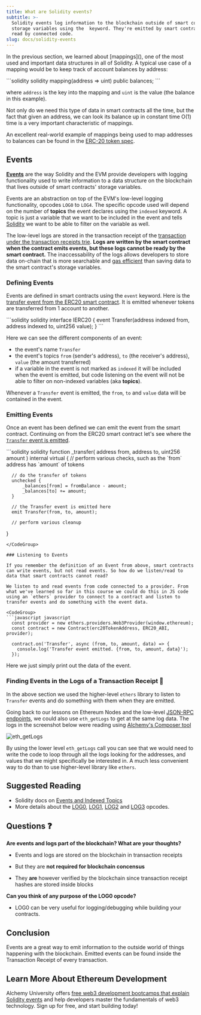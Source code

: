 ```yaml
---
title: What are Solidity events?
subtitle: >-
  Solidity events log information to the blockchain outside of smart contracts'
  storage variables using the  keyword. They're emitted by smart contracts and
  read by connected code.
slug: docs/solidity-events
---
```



<Accordion title = "Previous Section Recap">

In the previous section, we learned about \[mappings]\(), one of the most used and important data structures in all of Solidity. A typical use case of a mapping would be to keep track of account balances by address:

<CodeGroup>
  ```solidity solidity
  mapping(address => uint) public balances;
  ```
</CodeGroup>

where `address` is the key into the mapping and `uint` is the value (the balance in this example).

Not only do we need this type of data in smart contracts all the time, but the fact that given an address, we can look its balance up in constant time O(1) time is a very important characteristic of mappings.

An excellent real-world example of mappings being used to map addresses to balances can be found in the [ERC-20 token spec](https://docs.openzeppelin.com/contracts/3.x/erc20).

</Accordion>

## Events

**[Events](/docs/how-to-get-on-chain-events)** are the way Solidity and the EVM provide developers with logging functionality used to write information to a data structure on the blockchain that lives outside of smart contracts' storage variables.

Events are an abstraction on top of the EVM's low-level logging functionality, opcodes `LOG0` to `LOG4`. The specific opcode used will depend on the number of **topics** the event declares using the `indexed` keyword. A topic is just a variable that we want to be included in the event and tells [Solidity](/docs/solidity-functions) we want to be able to filter on the variable as well.

The low-level logs are stored in the transaction receipt of the [transaction under the transaction receipts trie](/docs/patricia-merkle-tries). **Logs are written by the smart contract when the contract emits events, but these logs cannot be ready by the smart contract.** The inaccessability of the logs allows developers to store data on-chain that is more searchable and [gas efficient](/docs/ethereum-gas) than saving data to the smart contract's storage variables.

### Defining Events

Events are defined in smart contracts using the `event` keyword. Here is the [transfer event from the ERC20 smart contract](https://github.com/OpenZeppelin/openzeppelin-contracts/blob/v4.8.0/contracts/token/ERC20/IERC20.sol#L16). It is emitted whenever tokens are transferred from 1 account to another.

<CodeGroup>
  ```solidity solidity
  interface IERC20 {
      event Transfer(address indexed from, address indexed to, uint256 value);
  }
  ```
</CodeGroup>

Here we can see the different components of an event:

* the event's name `Transfer`
* the event's topics `from` (sender's address), `to` (the receiver's address), `value` (the amount transferred)
* if a variable in the event is not marked as `indexed` it will be included when the event is emitted, but code listening on the event will not be able to filter on non-indexed variables (aka **topics**).

Whenever a `Transfer` event is emitted, the `from`, `to` and `value` data will be contained in the event.

### Emitting Events

Once an event has been defined we can emit the event from the smart contract. Continuing on from the ERC20 smart contract let's see where the [`Transfer` event is emitted](https://github.com/OpenZeppelin/openzeppelin-contracts/blob/v4.8.0/contracts/token/ERC20/ERC20.sol#L226-L248).

<CodeGroup>
  ```solidity solidity
  function _transfer(
          address from,
          address to,
          uint256 amount
      ) internal virtual {
      // perform various checks, such as the `from` address has `amount` of tokens
      
      // do the transfer of tokens
      unchecked {
          _balances[from] = fromBalance - amount;
          _balances[to] += amount;
      }

      // the Transfer event is emitted here
      emit Transfer(from, to, amount);

      // perform various cleanup
  }
  ```
</CodeGroup>

### Listening to Events

If you remember the definition of an Event from above, smart contracts can write events, but not read events. So how do we listen/read to data that smart contracts cannot read?

We listen to and read events from code connected to a provider. From what we've learned so far in this course we could do this in JS code using an `ethers` provider to connect to a contract and listen to transfer events and do something with the event data.

<CodeGroup>
  ```javascript javascript
    const provider = new ethers.providers.Web3Provider(window.ethereum);
    const contract = new Contract(erc20TokenAddress, ERC20_ABI, provider);

    contract.on('Transfer', async (from, to, amount, data) => {
      console.log('Transfer event emitted. {from, to, amount, data}');
    });
  ```
</CodeGroup>

Here we just simply print out the data of the event.

### Finding Events in the Logs of a Transaction Receipt 🧾

In the above section we used the higher-level `ethers` library to listen to `Transfer` events and do something with them when they are emitted.

Going back to our lessons on Ethereum Nodes and the low-level [JSON-RPC endpoints](/docs/how-to-read-data-with-json-rpc), we could also use `eth_getLogs` to get at the same log data. The logs in the screenshot below were reading using [Alchemy's Composer tool](https://dashboard.alchemy.com/composer)

![eth\_getLogs](/images/divzjiip8/image/upload/v1671696400/Screen_Shot_2022-12-22_at_3.05.20_PM_tubpq2.png)

By using the lower level `eth_getLogs` call you can see that we would need to write the code to loop through all the logs looking for the addresses, and values that we might specifically be interested in. A much less convenient way to do than to use higher-level library like `ethers`.

## Suggested Reading

* Solidity docs on [Events and Indexed Topics](https://docs.soliditylang.org/en/v0.8.17/contracts.html#events)
* More details about the [LOG0](https://www.evm.codes/#a0), [LOG1](https://www.evm.codes/#a1), [LOG2](https://www.evm.codes/#a2) and [LOG3](https://www.evm.codes/#a3) opcodes.

## Questions ❓

**Are events and logs part of the blockchain? What are your thoughts?**

* Events and logs are stored on the blockchain in transaction receipts

* But they are **not required for blockchain concensus**

* They **are** however verified by the blockchain since transaction receipt hashes are stored inside blocks

**Can you think of any purpose of the LOG0 opcode?**

* LOG0 can be very useful for logging/debugging while building your contracts.

## Conclusion

Events are a great way to emit information to the outside world of things happening with the blockchain. Emitted events can be found inside the Transaction Receipt of every transaction.

## Learn More About Ethereum Development

Alchemy University offers [free web3 development bootcamps that explain Solidity events](https://university.alchemy.com/ethereum) and help developers master the fundamentals of web3 technology. Sign up for free, and start building today!
